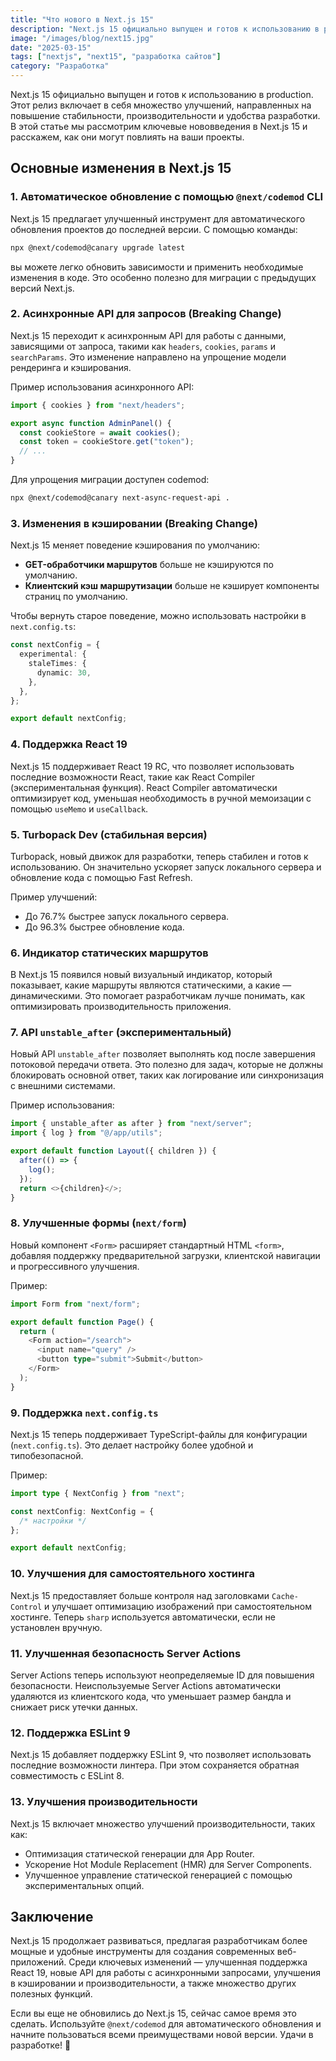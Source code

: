 ```yaml
---
title: "Что нового в Next.js 15"
description: "Next.js 15 официально выпущен и готов к использованию в production."
image: "/images/blog/next15.jpg"
date: "2025-03-15"
tags: ["nextjs", "next15", "разработка сайтов"]
category: "Разработка"
---
```


Next.js 15 официально выпущен и готов к использованию в production. Этот релиз включает в себя множество улучшений, направленных на повышение стабильности, производительности и удобства разработки. В этой статье мы рассмотрим ключевые нововведения в Next.js 15 и расскажем, как они могут повлиять на ваши проекты.

## Основные изменения в Next.js 15

### 1. **Автоматическое обновление с помощью `@next/codemod` CLI**

Next.js 15 предлагает улучшенный инструмент для автоматического обновления проектов до последней версии. С помощью команды:

```bash
npx @next/codemod@canary upgrade latest
```

вы можете легко обновить зависимости и применить необходимые изменения в коде. Это особенно полезно для миграции с предыдущих версий Next.js.

### 2. **Асинхронные API для запросов (Breaking Change)**

Next.js 15 переходит к асинхронным API для работы с данными, зависящими от запроса, такими как `headers`, `cookies`, `params` и `searchParams`. Это изменение направлено на упрощение модели рендеринга и кэширования.

Пример использования асинхронного API:

```typescript
import { cookies } from "next/headers";

export async function AdminPanel() {
  const cookieStore = await cookies();
  const token = cookieStore.get("token");
  // ...
}
```

Для упрощения миграции доступен codemod:

```bash
npx @next/codemod@canary next-async-request-api .
```

### 3. **Изменения в кэшировании (Breaking Change)**

Next.js 15 меняет поведение кэширования по умолчанию:

- **GET-обработчики маршрутов** больше не кэшируются по умолчанию.
- **Клиентский кэш маршрутизации** больше не кэширует компоненты страниц по умолчанию.

Чтобы вернуть старое поведение, можно использовать настройки в `next.config.ts`:

```typescript
const nextConfig = {
  experimental: {
    staleTimes: {
      dynamic: 30,
    },
  },
};

export default nextConfig;
```

### 4. **Поддержка React 19**

Next.js 15 поддерживает React 19 RC, что позволяет использовать последние возможности React, такие как React Compiler (экспериментальная функция). React Compiler автоматически оптимизирует код, уменьшая необходимость в ручной мемоизации с помощью `useMemo` и `useCallback`.

### 5. **Turbopack Dev (стабильная версия)**

Turbopack, новый движок для разработки, теперь стабилен и готов к использованию. Он значительно ускоряет запуск локального сервера и обновление кода с помощью Fast Refresh.

Пример улучшений:

- До 76.7% быстрее запуск локального сервера.
- До 96.3% быстрее обновление кода.

### 6. **Индикатор статических маршрутов**

В Next.js 15 появился новый визуальный индикатор, который показывает, какие маршруты являются статическими, а какие — динамическими. Это помогает разработчикам лучше понимать, как оптимизировать производительность приложения.

### 7. **API `unstable_after` (экспериментальный)**

Новый API `unstable_after` позволяет выполнять код после завершения потоковой передачи ответа. Это полезно для задач, которые не должны блокировать основной ответ, таких как логирование или синхронизация с внешними системами.

Пример использования:

```typescript
import { unstable_after as after } from "next/server";
import { log } from "@/app/utils";

export default function Layout({ children }) {
  after(() => {
    log();
  });
  return <>{children}</>;
}
```

### 8. **Улучшенные формы (`next/form`)**

Новый компонент `<Form>` расширяет стандартный HTML `<form>`, добавляя поддержку предварительной загрузки, клиентской навигации и прогрессивного улучшения.

Пример:

```typescript
import Form from "next/form";

export default function Page() {
  return (
    <Form action="/search">
      <input name="query" />
      <button type="submit">Submit</button>
    </Form>
  );
}
```

### 9. **Поддержка `next.config.ts`**

Next.js 15 теперь поддерживает TypeScript-файлы для конфигурации (`next.config.ts`). Это делает настройку более удобной и типобезопасной.

Пример:

```typescript
import type { NextConfig } from "next";

const nextConfig: NextConfig = {
  /* настройки */
};

export default nextConfig;
```

### 10. **Улучшения для самостоятельного хостинга**

Next.js 15 предоставляет больше контроля над заголовками `Cache-Control` и улучшает оптимизацию изображений при самостоятельном хостинге. Теперь `sharp` используется автоматически, если не установлен вручную.

### 11. **Улучшенная безопасность Server Actions**

Server Actions теперь используют неопределяемые ID для повышения безопасности. Неиспользуемые Server Actions автоматически удаляются из клиентского кода, что уменьшает размер бандла и снижает риск утечки данных.

### 12. **Поддержка ESLint 9**

Next.js 15 добавляет поддержку ESLint 9, что позволяет использовать последние возможности линтера. При этом сохраняется обратная совместимость с ESLint 8.

### 13. **Улучшения производительности**

Next.js 15 включает множество улучшений производительности, таких как:

- Оптимизация статической генерации для App Router.
- Ускорение Hot Module Replacement (HMR) для Server Components.
- Улучшенное управление статической генерацией с помощью экспериментальных опций.

## Заключение

Next.js 15 продолжает развиваться, предлагая разработчикам более мощные и удобные инструменты для создания современных веб-приложений. Среди ключевых изменений — улучшенная поддержка React 19, новые API для работы с асинхронными запросами, улучшения в кэшировании и производительности, а также множество других полезных функций.

Если вы еще не обновились до Next.js 15, сейчас самое время это сделать. Используйте `@next/codemod` для автоматического обновления и начните пользоваться всеми преимуществами новой версии. Удачи в разработке! 🚀
